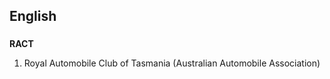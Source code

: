 ==English==

==={{initialism}}===
'''RACT'''

# Royal Automobile Club of Tasmania (Australian Automobile Association)
{{count page|[[Wiktionary:Page count]]}}
